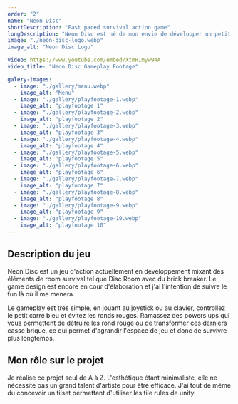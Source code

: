 ```yaml
---
order: "2"
name: "Neon Disc"
shortDescription: "Fast paced survival action game"
longDescription: "Neon Disc est né de mon envie de développer un petit jeu qui pourra rapidement être release sur Steam, itch.io et autre plateforme afin de me permettre de voir le processus complet permettant de sortir un jeu."
image: "./neon-disc-logo.webp"
image_alt: "Neon Disc Logo"

video: https://www.youtube.com/embed/XtmH1myw94A
video_title: "Neon Disc Gameplay Footage"

galery-images:
  - image: "./gallery/menu.webp"
    image_alt: "Menu"
  - image: "./gallery/playfootage-1.webp"
    image_alt: "playfootage 1"
  - image: "./gallery/playfootage-2.webp"
    image_alt: "playfootage 2"
  - image: "./gallery/playfootage-3.webp"
    image_alt: "playfootage 3"
  - image: "./gallery/playfootage-4.webp"
    image_alt: "playfootage 4"
  - image: "./gallery/playfootage-5.webp"
    image_alt: "playfootage 5"
  - image: "./gallery/playfootage-6.webp"
    image_alt: "playfootage 6"
  - image: "./gallery/playfootage-7.webp"
    image_alt: "playfootage 7"
  - image: "./gallery/playfootage-8.webp"
    image_alt: "playfootage 8"
  - image: "./gallery/playfootage-9.webp"
    image_alt: "playfootage 9"
  - image: "./gallery/playfootage-10.webp"
    image_alt: "playfootage 10"
---
```


## Description du jeu

Neon Disc est un jeu d'action actuellement en développement mixant des éléments de room survival tel que Disc Room avec du brick breaker.
Le game design est encore en cour d'élaboration et j'ai l'intention de suivre le fun là où il me menera.

Le gameplay est très simple, en jouant au joystick ou au clavier, controllez le petit carré bleu et évitez les ronds rouges.
Ramassez des powers ups qui vous permettent de détruire les rond rouge ou de transformer ces derniers casse brique, ce qui permet d'agrandir l'espace de jeu et donc de survivre plus longtemps.

## Mon rôle sur le projet

Je réalise ce projet seul de A à Z. L'esthétique étant minimaliste, elle ne nécessite pas un grand talent d'artiste pour être efficace. J'ai tout de même du concevoir un tilset permettant d'utiliser les tile rules de unity.
